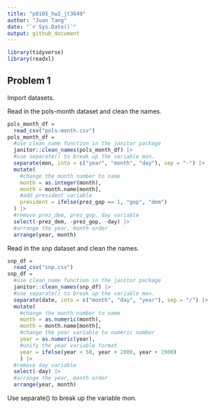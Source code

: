 ```yaml
---
title: "p8105_hw2_jt3649"
author: "Juan Tang"
date: "`r Sys.Date()`"
output: github_document
---
```


```r
library(tidyverse)
library(readxl)
```


## Problem 1
Import datasets. 

Read in the pols-month dataset and clean the names. 
```r
pols_month_df = 
  read_csv("pols-month.csv")
pols_month_df = 
  #use clean_name function in the janitor package
  janitor::clean_names(pols_month_df) |>
  #use separate() to break up the variable mon. 
  separate(mon, into = c("year", "month", "day"), sep = "-") |>
  mutate(
    #change the month number to name
    month = as.integer(month),
    month = month.name[month], 
    #add president variable
    president = ifelse(prez_gop == 1, "gop", "dem")
  ) |>
  #remove prez_dem, prez_gop, day variable
  select(-prez_dem, -prez_gop, -day) |>
  #arrange the year, month order
  arrange(year, month)
```

Read in the snp dataset and clean the names. 
```r
snp_df = 
  read_csv("snp.csv")
snp_df = 
  #use clean_name function in the janitor package
  janitor::clean_names(snp_df) |>
  #use separate() to break up the variable mon. 
  separate(date, into = c("month", "day", "year"), sep = "/") |>
  mutate(
    #change the month number to name
    month = as.numeric(month),
    month = month.name[month],
    #change the year variable to numeric number
    year = as.numeric(year), 
    #unify the year variable format 
    year = ifelse(year < 50, year + 2000, year + 1900)
    ) |>
  #remove day variable
  select(-day) |>
  #arrange the year, month order
  arrange(year, month)
```


Use separate() to break up the variable mon. 
```r

```

